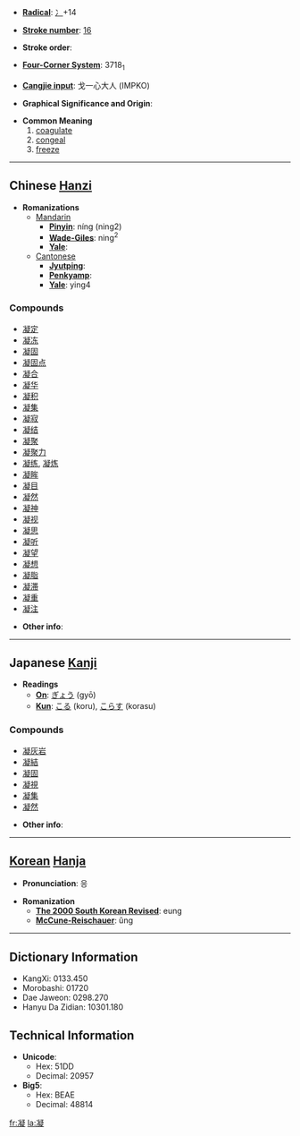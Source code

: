 * '''[[Wiktionary:Chinese radical index| Radical]]''': [[Wiktionary:Chinese radical index 冫|冫]]+14

* '''[[Wiktionary:Chinese total strokes index|Stroke number]]''': [[Wiktionary:Chinese total strokes index 16|16]]

* '''Stroke order''': 

* '''[[Wiktionary:Chinese four corner index|Four-Corner System]]''': 3718<sub>1</sub>

* '''[[Wiktionary:Chinese Cangjie index|Cangjie input]]''': 戈一心大人 (IMPKO)

* '''Graphical Significance and Origin''': 

* '''Common Meaning'''
*# [[coagulate]]
*# [[congeal]]
*# [[freeze]]


----

== Chinese [[Hanzi]] ==

* '''Romanizations'''
** [[Mandarin]]
*** '''[[Pinyin]]''': níng (ning2)
*** '''[[Wade-Giles]]''': ning<sup>2</sup>
*** '''[[Yale]]''': 
**[[Cantonese]]
***'''[[Jyutping]]''':
***'''[[Penkyamp]]''': 
***'''[[Yale]]''': ying4

===Compounds===
*[[凝定]]
*[[凝冻]]
*[[凝固]]
*[[凝固点]]
*[[凝合]]
*[[凝华]]
*[[凝积]]
*[[凝集]]
*[[凝寂]]
*[[凝结]]
*[[凝聚]]
*[[凝聚力]]
*[[凝练]], [[凝炼]]
*[[凝眸]]
*[[凝目]]
*[[凝然]]
*[[凝神]]
*[[凝视]]
*[[凝思]]
*[[凝听]]
*[[凝望]]
*[[凝想]]
*[[凝脂]]
*[[凝滞]]
*[[凝重]]
*[[凝注]]

* '''Other info''': 

----

== Japanese [[Kanji]] ==

* '''Readings'''
** '''[[On]]''': [[ぎょう]] (gyō)
** '''[[Kun]]''': [[こる]] (koru), [[こらす]] (korasu)

===Compounds===
*[[凝灰岩]]
*[[凝結]]
*[[凝固]]
*[[凝視]]
*[[凝集]]
*[[凝然]]

* '''Other info''':  

----

== [[Korean]] [[Hanja]] ==

* '''Pronunciation''': 응

* '''Romanization'''
** '''[[The 2000 South Korean Revised Romanization|The 2000 South Korean Revised]]''': eung
** '''[[McCune-Reischauer]]''': ŭng

----

== Dictionary Information ==

* KangXi: 0133.450
* Morobashi: 01720
* Dae Jaweon: 0298.270
* Hanyu Da Zidian: 10301.180

== Technical Information ==

* '''Unicode''':
** Hex: 51DD
** Decimal: 20957
* '''Big5''':
** Hex: BEAE
** Decimal: 48814

[[fr:凝]]
[[la:凝]]